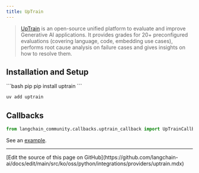 ```yaml
---
title: UpTrain
---
```


>[UpTrain](https://uptrain.ai/) is an open-source unified platform to evaluate and
>improve Generative AI applications. It provides grades for 20+ preconfigured evaluations
>(covering language, code, embedding use cases), performs root cause analysis on failure
>cases and gives insights on how to resolve them.

## Installation and Setup

<CodeGroup>
```bash pip
pip install uptrain
```

```bash uv
uv add uptrain
```
</CodeGroup>

## Callbacks

```python
from langchain_community.callbacks.uptrain_callback import UpTrainCallbackHandler
```

See an [example](/oss/python/integrations/callbacks/uptrain).

---

<Callout icon="pen-to-square" iconType="regular">
  [Edit the source of this page on GitHub](https://github.com/langchain-ai/docs/edit/main/src/ko/oss/python/integrations/providers/uptrain.mdx)
</Callout>
